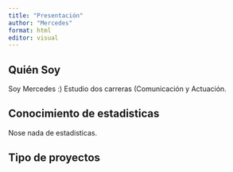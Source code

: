 ```yaml
---
title: "Presentación"
author: "Mercedes"
format: html
editor: visual
---
```


## Quién Soy

Soy Mercedes :) Estudio dos carreras (Comunicación y Actuación.

## Conocimiento de estadisticas

Nose nada de estadisticas.

## Tipo de proyectos
